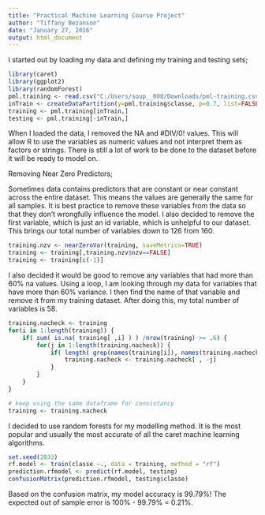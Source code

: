 ---
title: "Practical Machine Learning Course Project"
author: "Tiffany Bezanson"
date: "January 27, 2016"
output: html_document
---

I started out by loading my data and defining my training and testing sets;

```{r load_packages, include=FALSE}
library(caret)
library(ggplot2)
library(randomForest)
pml.training <- read.csv("C:/Users/soup__000/Downloads/pml-training.csv", na.strings=c("NA","#DIV/0!",""))
inTrain <- createDataPartition(y=pml.training$classe, p=0.7, list=FALSE)
training <- pml.training[inTrain,]
testing <- pml.training[-inTrain,]
```

When I loaded the data, I removed the NA and #DIV/0! values. This will allow R to use the variables as numeric values and not interpret them as factors or strings. There is still a lot of work to be done to the dataset before it will be ready to model on.

Removing Near Zero Predictors;

Sometimes data contains predictors that are constant or near constant across the entire dataset. This means the values are generally the same for all samples. It is best practice to remove these variables from the data so that they don't wrongfully influence the model. I also decided to remove the first variable, which is just an id variable, which is unhelpful to our dataset. This brings our total number of variables down to 126 from 160.

```{r}
training.nzv <- nearZeroVar(training, saveMetrics=TRUE)
training <- training[,training.nzv$nzv==FALSE]
training <- training[c(-1)]
```

I also decided it would be good to remove any variables that had more than 60% na values. Using a loop, I am looking through my data for variables that have more than 60% variance. I then find the name of that variable and remove it from my training dataset. After doing this, my total number of variables is 58.

```{r}
training.nacheck <- training
for(i in 1:length(training)) {
    if( sum( is.na( training[ ,i] ) ) /nrow(training) >= .6) {
        for(j in 1:length(training.nacheck)) {
            if( length( grep(names(training[i]), names(training.nacheck)[j]) ) == 1)  {
                training.nacheck <- training.nacheck[ , -j]
            }   
        } 
    }
}

# keep using the same dataframe for consistancy
training <- training.nacheck
```

I decided to use random forests for my modelling method. It is the most popular and usually the most accurate of all the caret machine learning algorithms. 

```{r}
set.seed(2033)
rf.model <- train(classe ~., data = training, method = "rf")
prediction.rfmodel <- predict(rf.model, testing)
confusionMatrix(prediction.rfmodel, testing$classe)

```

Based on the confusion matrix, my model accuracy is 99.79%! The expected out of sample error is 100% - 99.79% = 0.21%.  